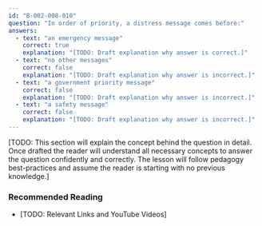 ```yaml
---
id: "B-002-008-010"
question: "In order of priority, a distress message comes before:"
answers:
  - text: "an emergency message"
    correct: true
    explanation: "[TODO: Draft explanation why answer is correct.]"
  - text: "no other messages"
    correct: false
    explanation: "[TODO: Draft explanation why answer is incorrect.]"
  - text: "a government priority message"
    correct: false
    explanation: "[TODO: Draft explanation why answer is incorrect.]"
  - text: "a safety message"
    correct: false
    explanation: "[TODO: Draft explanation why answer is incorrect.]"
---
```


[TODO: This section will explain the concept behind the question in detail. Once drafted the reader will understand all necessary concepts to answer the question confidently and correctly. The lesson will follow pedagogy best-practices and assume the reader is starting with no previous knowledge.]

### Recommended Reading

- [TODO: Relevant Links and YouTube Videos]
